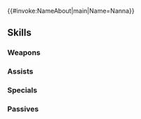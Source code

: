 {{#invoke:NameAbout|main|Name=Nanna}}{{HeroPage Tabs}}
{{Hero Infobox
|Name=Nanna
|Title=Beloved Princess
|WeaponType=Red Sword
|MoveType=Cavalry
|Origin=Fire Emblem: Thracia 776
|Gender=Female
|LegendaryEffect=Earth
|BoostHP=3
|BoostRes=4
|Duel=190
|actorEN=Alicia Stratten
|actorJP=名塚佳織
|artist=茶ちえ
|additionDate=March 31, 2022
|releaseDate=March 31, 2022
|cv1=4
|cv2=100300
|TagID=伝承ナンナ
|InternalID=787
|Properties=legendary
|description=Daughter of Lachesis, the princess of Nordion. Known for her grace, charm, and kindness. Appears in Fire Emblem: Thracia 776.
}}
{{Stats Page
|Lv1HP=18|Lv1ATK=9|Lv1SPD=12|Lv1DEF=5|Lv1RES=6
|GRHP=50|GRATK=70|GRSPD=70|GRDEF=50|GRRES=45
}}
==Skills==
===Weapons===
{{Weapons Table
|weapon1=Iron Sword
|weapon1Default=1
|weapon1Unlock=1
|weapon2=Steel Sword
|weapon2Default=2
|weapon2Unlock=2
|weapon3=Silver Sword
|weapon3Default=4
|weapon3Unlock=3
|weapon4=Lands Sword
|weapon4Default=5
|weapon4Unlock=5
}}
===Assists===
{{Assists Table}}
===Specials===
{{Specials Table
|special1=Miracle
|special1Default=4
|special1Unlock=3
}}
===Passives===
{{Passives Table
|passiveA1=Atk/Spd Push 1
|passiveA2=Atk/Spd Push 2
|passiveA3=Atk/Spd Push 3
|passiveA4=Atk/Spd Push 4
|passiveA1Unlock=2
|passiveA2Unlock=3
|passiveA3Unlock=4
|passiveA4Unlock=5
|passiveB1=Hoðr's Zeal
|passiveB2=Hoðr's Zeal II
|passiveB1Unlock=5
|passiveB2Unlock=5
|passiveC1=Threaten Spd 1
|passiveC2=Threat. Atk/Spd 1
|passiveC3=Threat. Atk/Spd 2
|passiveC4=Atk/Spd Menace
|passiveC5=Even Atk Wave 1
|passiveC6=Even Atk Wave 2
|passiveC7=Even Atk Wave 3
|passiveC8=Even Atk Wave N
|passiveC1Unlock=2
|passiveC2Unlock=3
|passiveC3Unlock=4
|passiveC4Unlock=5
|passiveC5Unlock=2
|passiveC6Unlock=3
|passiveC7Unlock=4
|passiveC8Unlock=5
}}
{{Heroes Navbox}}